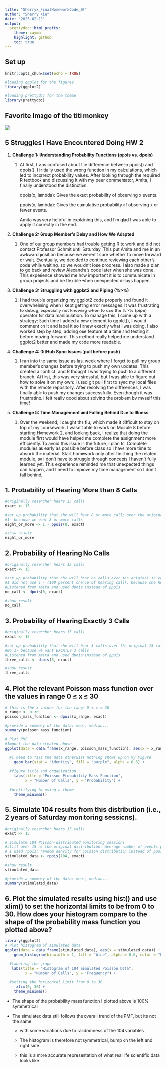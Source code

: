 ```yaml
---
title: "Sherryx_FinalHomeworkCode_02"
author: "Sherry Xie"
date: "2025-02-10"
output:
  prettydoc::html_pretty:
    theme: cayman
    highlight: github
    toc: true
---
```


## Set up

```r
knitr::opts_chunk$set(echo = TRUE)
```

```r
#loading ggplot for the figures
library(ggplot2)
```

```r
#loading prettydoc for the theme
library(prettydoc)
```

## Favorite Image of the titi monkey

![](DZG_Titi_Monkey_5-SIGN-1.jpg)

## 5 Struggles I Have Encountered Doing HW 2

1.  **Challenge 1: Understanding Probability Functions (ppois vs. dpois)**

    1.  At first, I was confused about the difference between ppois() and dpois(). I initially used the wrong function in my calculations, which led to incorrect probability values. After looking through the required R textbook and discussing it with my peer commentator, Amita, I finally understood the distinction:

        dpois(x, lambda): Gives the exact probability of observing x events.

        ppois(x, lambda): Gives the cumulative probability of observing x or fewer events.

        Amita was very helpful in explaining this, and I’m glad I was able to apply it correctly in the end.

2.  **Challenge 2: Group Member’s Delay and How We Adapted**

    1.  One of our group members had trouble getting R to work and did not contact Professor Schmit until Saturday. This put Amita and me in an awkward position because we weren’t sure whether to move forward or wait. Eventually, we decided to continue reviewing each other’s code while waiting, so we wouldn’t lose progress. I also made a plan to go back and review Alexandra’s code later when she was done. This experience showed me how important it is to communicate in group projects and be flexible when unexpected delays happen.

3.  **Challenge 3: Struggling with ggplot2 and Piping (%\>%)**

    1.  I had trouble organizing my ggplot2 code properly and found it overwhelming when I kept getting error messages. It was frustrating to debug, especially not knowing when to use the %\>% (pipe) operator for data manipulation. To manage this, I came up with a strategy: Each time I added a new element to ggplot(), I would comment on it and label it so I knew exactly what I was doing. I also worked step by step, adding one feature at a time and testing it before moving forward. This method really helped me understand ggplot2 better and made my code more readable.

4.  **Challenge 4: GitHub Sync Issues (pull before push)**

    1.  I ran into the same issue as last week where I forgot to pull my group member’s changes before trying to push my own updates. This created a conflict, and R thought I was trying to push to a different branch. At first, this was very stressful, but I was able to figure out how to solve it on my own: I used git pull first to sync my local files with the remote repository. After resolving the differences, I was finally able to push my changes successfully. Even though it was frustrating, I felt really good about solving the problem by myself this time!

5.  **Challenge 5: Time Management and Falling Behind Due to Illness**

    1.  Over the weekend, I caught the flu, which made it difficult to stay on top of my coursework. I wasn’t able to work on Module 8 before starting Homework 2, and looking back, I realize that doing the module first would have helped me complete the assignment more efficiently. To avoid this issue in the future, I plan to: Complete modules as early as possible before class so I have more time to absorb the material. Start homework only after finishing the related module, so I don’t have to struggle through concepts I haven’t fully learned yet. This experience reminded me that unexpected things can happen, and I need to improve my time management so I don’t fall behind.

## 1. Probability of Hearing More than 8 Calls

```r
#originally resercher hears 15 calls
exact <- 15

#set up probability that she will hear 8 or more calls over the original 15 calls
#1- because we want 8 or more calls
eight_or_more <- 1 - ppois(8, exact)

#show result
eight_or_more
```

## 2. Probability of Hearing No Calls

```r
#originally resercher hears 15 calls
exact <- 15

#set up probability that she will hear no calls over the original 15 calls
#I did not use 1 - (100 percent chance of hearing call), because she heard no calls and there are no greater than...
#Listened from Amita and used dpois instead of ppois
no_call <- dpois(0, exact)

#show result
no_call
```

## 3. Probability of Hearing Exactly 3 Calls

```r
#originally resercher hears 15 calls
exact <- 15

#set up probability that she will hear 3 calls over the original 15 calls
#No 1- because we want EXCATLY 3 calls
#Listened from Amita and used dpois instead of ppois
three_calls <- dpois(3, exact)

#show result
three_calls
```

## 4. Plot the relevant Poisson mass function over the values in range 0 ≤ x ≤ 30

```r
# this is the x values for the range 0 ≤ x ≤ 30
x_range <- 0:30
poisson_mass_function <- dpois(x_range, exact)

#provide a summary of the data: mean, median...
summary(poisson_mass_function)
```

```r
# Plot PMF
#Import the data created above
ggplot(data = data.frame(x_range, poisson_mass_function), aes(x = x_range, y = poisson_mass_function)) +
  
  #i need to fill the data otherwise nothing shows up on my figure
    geom_bar(stat = "identity", fill = "purple", alpha = 0.6) +
  
  #figure title and organization
    labs(title = "Poisson Probability Mass Function",
         x = "Number of Calls", y = "Probability") +
  
  #prettifying by using a theme
    theme_minimal()
```

## 5. Simulate 104 results from this distribution (i.e., 2 years of Saturday monitoring sessions).

```r
#originally resercher hears 15 calls
exact <- 15

# Simulate 104 Poisson-distributed monitoring sessions
#still over 15 as the original distribution: Average number of events per interval
# I used rpois: random density for poisson distribution instead of ppois which is probability distribution
stimulated_data <- rpois(104, exact)

#show result
stimulated_data

#provide a summary of the data: mean, median...
summary(stimulated_data)
```

## 6. Plot the simulated results using hist() and use xlim() to set the horizontal limits to be from 0 to 30. How does your histogram compare to the shape of the probability mass function you plotted above?

```r
library(ggplot2)
# Plot histogram of simulated data
ggplot(data = data.frame(stimulated_data), aes(x = stimulated_data)) +
    geom_histogram(binwidth = 1, fill = "blue", alpha = 0.6, color = "black") +
   
  #labeling the graph
   labs(title = "Histogram of 104 Simulated Poisson Data",
         x = "Number of Calls", y = "Frequency") +
 
  #setting the horizontal limit from 0 to 30 
     xlim(0, 30) +
    theme_minimal()
```

-   The shape of the probability mass function I plotted above is 100% symmetrical

-   The simulated data still follows the overall trend of the PMF, but its not the same

    -   with some variations due to randomness of the 104 variables

    -   The histogram is therefore not symmetrical, bump on the left and right side

    -   this is a more accurate representation of what real life scientific data looks like
